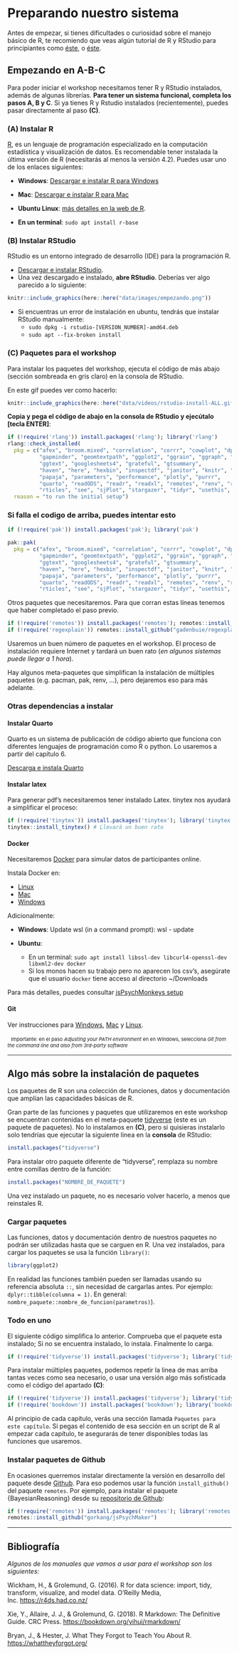 # Preparando nuestro sistema {#preparando-sistema .unnumbered}

Antes de empezar, si tienes dificultades o curiosidad sobre el manejo básico de R, te recomiendo que veas algún tutorial de R y RStudio para principiantes como [éste](https://www.youtube.com/watch?v=BvKETZ6kr9Q), o [éste](https://www.youtube.com/watch?v=yZ0bV2Afkjc).  


## Empezando en A-B-C {-}

Para poder iniciar el workshop necesitamos tener R y RStudio instalados, además de algunas librerías. **Para tener un sistema funcional, completa los pasos A, B y C**. Si ya tienes R y Rstudio instalados (recientemente), puedes pasar directamente al paso **(C)**.


### **(A)** Instalar R {.unnumbered}

[R](https://www.r-project.org/), es un lenguaje de programación especializado en la computación estadística y visualización de datos. Es recomendable tener instalada la última versión de R (necesitarás al menos la versión 4.2). Puedes usar uno de los enlaces siguientes:

-   **Windows**: [Descargar e instalar R para Windows](https://cran.r-project.org/bin/windows/base/)

-   **Mac**: [Descargar e instalar R para Mac](https://cran.r-project.org/bin/macosx/)

-   **Ubuntu Linux**: [más detalles en la web de R](https://cran.r-project.org/bin/linux/debian/). 

  + **En un terminal**: `sudo apt install r-base`  


### **(B)** Instalar RStudio {.unnumbered}

RStudio es un entorno integrado de desarrollo (IDE) para la programación R.

-   [Descargar e instalar RStudio](https://posit.co/download/rstudio-desktop/).
-   Una vez descargado e instalado, **abre RStudio**. Deberías ver algo parecido a lo siguiente:



```r
knitr::include_graphics(here::here("data/images/empezando.png"))
```

- Si encuentras un error de instalación en ubuntu, tendrás que instalar RStudio manualmente:
    + `sudo dpkg -i rstudio-[VERSION_NUMBER]-amd64.deb`
    + `sudo apt --fix-broken install`

### **(C)** Paquetes para el workshop {.unnumbered}

Para instalar los paquetes del workshop, ejecuta el código de más abajo (sección sombreada en gris claro) en la consola de RStudio.  

::: {.content-visible when-format="html"}

En este gif puedes ver como hacerlo:  

```r
knitr::include_graphics(here::here("data/videos/rstudio-install-ALL.gif"))
```

::: 

**Copia y pega el código de abajo en la consola de RStudio y ejecútalo [tecla ENTER]**:  

```r

if (!require('rlang')) install.packages('rlang'); library('rlang')
rlang::check_installed(
  pkg = c("afex", "broom.mixed", "correlation", "corrr", "cowplot", "dplyr", "DT", "esquisse",
          "gapminder", "geomtextpath", "ggplot2", "ggrain", "ggraph", "ggridges", "ggthemes", 
          "ggtext", "googlesheets4", "grateful", "gtsummary", 
          "haven", "here", "hexbin", "inspectdf", "janitor", "knitr", "lme4", 
          "papaja", "parameters", "performance", "plotly", "purrr", 
          "quarto", "readODS", "readr", "readxl", "remotes", "renv", "report", 
          "rticles", "see", "sjPlot", "stargazer", "tidyr", "usethis", "writexl"), 
  reason = "to run the initial setup")

```



::: {.callout-tip collapse="true"}

### Si falla el codigo de arriba, puedes intentar esto

```r
if (!require('pak')) install.packages('pak'); library('pak')

pak::pak(
  pkg = c("afex", "broom.mixed", "correlation", "corrr", "cowplot", "dplyr", "DT", "esquisse",
          "gapminder", "geomtextpath", "ggplot2", "ggrain", "ggraph", "ggridges", "ggthemes", 
          "ggtext", "googlesheets4", "grateful", "gtsummary", 
          "haven", "here", "hexbin", "inspectdf", "janitor", "knitr", "lme4", 
          "papaja", "parameters", "performance", "plotly", "purrr", 
          "quarto", "readODS", "readr", "readxl", "remotes", "renv", "report", 
          "rticles", "see", "sjPlot", "stargazer", "tidyr", "usethis", "writexl"))

```

:::


Otros paquetes que necesitaremos. Para que corran estas líneas tenemos que haber completado el paso previo.  

```r

if (!require('remotes')) install.packages('remotes'); remotes::install_github('gorkang/jsPsychAdmin')
if (!require('regexplain')) remotes::install_github("gadenbuie/regexplain"); library('regexplain')

```

Usaremos un buen número de paquetes en el workshop. El proceso de instalación requiere Internet y tardará un buen rato (_en algunos sistemas puede llegar a 1 hora_). 

Hay algunos meta-paquetes que simplifican la instalación de múltiples paquetes (e.g. pacman, pak, renv, ...), pero dejaremos eso para más adelante.   



### Otras dependencias a instalar

#### **Instalar Quarto**

Quarto es un sistema de publicación de código abierto que funciona con diferentes lenguajes de programación como R o python. Lo usaremos a partir del capítulo 6.    

[Descarga e instala Quarto](https://quarto.org/docs/get-started/)  


#### **Instalar latex**

Para generar pdf’s necesitaremos tener instalado Latex. tinytex nos ayudará a simplificar el proceso:

```r
if (!require('tinytex')) install.packages('tinytex'); library('tinytex')
tinytex::install_tinytex() # Llevará un buen rato
```


#### Docker

Necesitaremos [Docker](https://www.docker.com/) para simular datos de participantes online.

Instala Docker en:  

  -   [Linux](https://docs.docker.com/desktop/install/linux-install/)  
  -   [Mac](https://docs.docker.com/desktop/install/mac-install/)  
  -   [Windows](https://docs.docker.com/desktop/install/windows-install/)  


Adicionalmente: 

- **Windows**: Update wsl (in a command prompt): wsl - update

- **Ubuntu**: 
    + En un terminal: `sudo apt install libssl-dev libcurl4-openssl-dev libxml2-dev docker`
    + Si los monos hacen su trabajo pero no aparecen los csv's, asegúrate que el usuario `docker` tiene acceso al directorio ~/Downloads

Para más detalles, puedes consultar [jsPsychMonkeys setup](https://gorkang.github.io/jsPsychRmanual/qmd/04-jsPsychMonkeys.html#setup)



#### Git

Ver instrucciones para [Windows](https://happygitwithr.com/install-git.html#install-git-windows), [Mac](https://happygitwithr.com/install-git.html#macos) y [Linux](https://happygitwithr.com/install-git.html#linux).  

|   <span style = "font-size: 11px;">Importante: en el paso *Adjusting your PATH environment* en en Windows, selecciona *Git from the command line and also from 3rd-party software*</span>  




------------------------------------------------------------------------

## Algo más sobre la instalación de paquetes {-}

Los paquetes de R son una colección de funciones, datos y documentación que amplían las capacidades básicas de R.  

Gran parte de las funciones y paquetes que utilizaremos en este workshop se encuentran contenidas en el meta-paquete [tidyverse](https://www.tidyverse.org/) (este es un paquete de paquetes). No lo instalamos en **(C)**, pero si quisieras instalarlo solo tendrías que ejecutar la siguiente linea en la **consola** de RStudio:  

```r
install.packages("tidyverse")
```

Para instalar otro paquete diferente de "tidyverse", remplaza su nombre entre comillas dentro de la función:

```r
install.packages("NOMBRE_DE_PAQUETE")
```

Una vez instalado un paquete, no es necesario volver hacerlo, a menos que reinstales R.

### Cargar paquetes {-}

Las funciones, datos y documentación dentro de nuestros paquetes no podrán ser utilizadas hasta que se carguen en R. Una vez instalados, para cargar los paquetes se usa la función `library()`:

```r
library(ggplot2)  
```

En realidad las funciones también pueden ser llamadas usando su referencia absoluta `::`, sin necesidad de cargarlas antes. Por ejemplo: `dplyr::tibble(columna = 1)`. En general: `nombre_paquete::nombre_de_funcion(parametros)`).  

### Todo en uno {-}

El siguiente código simplifica lo anterior. Comprueba que el paquete esta instalado; Si no se encuentra instalado, lo instala. Finalmente lo carga.

```r
if (!require('tidyverse')) install.packages('tidyverse'); library('tidyverse')  
```

Para instalar múltiples paquetes, podemos repetir la linea de mas arriba tantas veces como sea necesario, o usar una versión algo más sofisticada como el código del apartado **(C)**:

```r
if (!require('tidyverse')) install.packages('tidyverse'); library('tidyverse')
if (!require('bookdown')) install.packages('bookdown'); library('bookdown')
```


Al principio de cada capítulo, verás una sección llamada `Paquetes para este capítulo`. Si pegas el contenido de esa sección en un script de R al empezar cada capítulo, te asegurarás de tener disponibles todas las funciones que usaremos.  



### Instalar paquetes de Github {-}

En ocasiones querremos instalar directamente la versión en desarrollo del paquete desde [Github](https://github.com/). Para eso podemos usar la función `install_github()` del paquete `remotes`. Por ejemplo, para instalar el paquete {BayesianReasoning} desde su [repositorio de Github](https://github.com/gorkang/BayesianReasoning):

```r
if (!require('remotes')) install.packages('remotes'); library('remotes')
remotes::install_github("gorkang/jsPsychMaker")
```

------------------------------------------------------------------------

## Bibliografía {.bibliografia .unnumbered}

*Algunos de los manuales que vamos a usar para el workshop son los siguientes:*

Wickham, H., & Grolemund, G. (2016). R for data science: import, tidy, transform, visualize, and model data. O'Reilly Media, Inc. <https://r4ds.had.co.nz/>

Xie, Y., Allaire, J. J., & Grolemund, G. (2018). R Markdown: The Definitive Guide. CRC Press. <https://bookdown.org/yihui/rmarkdown/>

Bryan, J., & Hester, J. What They Forgot to Teach You About R. <https://whattheyforgot.org/>
